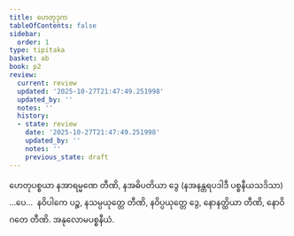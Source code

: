 ```yaml
---
title: ဟေတုဒုက
tableOfContents: false
sidebar:
  order: 1
type: tipitaka
basket: ab
book: p2
review:
  current: review
  updated: '2025-10-27T21:47:49.251998'
  updated_by: ''
  notes: ''
  history:
  - state: review
    date: '2025-10-27T21:47:49.251998'
    updated_by: ''
    notes: ''
    previous_state: draft
---
```



<ReviewStatus review={frontmatter.review} showDetails={true} />

<HypothesisAnnotation frontmatter={frontmatter} />

<DynamicBreadcrumb />

<Division number="138" book="p2" e="ch" v="38" p="98">

<Paragraph number="862" book="p2">
ဟေတုပစ္စယာ နအာရမ္မဏေ တီဏိ, နအဓိပတိယာ ဒွေ (နအနန္တရပဒါဒီ ပစ္စနီယသဒိသာ) …ပေ…  နဝိပါကေ ပဉ္စ, နသမ္ပယုတ္တေ တီဏိ, နဝိပ္ပယုတ္တေ ဒွေ, နောနတ္ထိယာ တီဏိ, နောဝိဂတေ တီဏိ.

</Paragraph>
</Division>

<Paragraph number="863" type="center" book="p2">
အနုလောမပစ္စနီယံ.
</Paragraph>